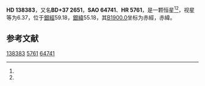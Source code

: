 {{Starbox begin
| name = HD 138383
}}
{{Starbox observe
| epoch = [[J2000.0|J2000.0]]
| constell = {{星座名待查}}<ref name=SIMBAD>{{cite web
 | url=http://simbad.u-strasbg.fr/simbad/sim-id?Ident=HR+5761
 | title =Pulsating variable Star
 | publisher=Centre de Données astronomiques de Strasbourg
 | work=SIMBAD
 | accessdate=2012-07-13}}</ref><ref name=DATA>{{cite web
 | url=http://vizier.u-strasbg.fr/viz-bin/VizieR-5?-out.add=.&-source=5050&-corr=PK=HR&-out.max=9999&HR=5761
 | title=VizieR Detailed Page
 | accessdate=2012-07-13
 | archive-date=2019-02-16
 | archive-url=https://web.archive.org/web/20190216084051/http://vizier.u-strasbg.fr/viz-bin/VizieR-5?-out.add=.&-source=5050&-corr=PK=HR&-out.max=9999&HR=5761
 | dead-url=no
 }}</ref>
| 星官 = 
| ra = {{RA|15|30|27.9}}<ref name=SIMBAD /><ref name=DATA />
| dec = {{DEC|+36|48|15}}<ref name=SIMBAD /><ref name=DATA />
| appmag_v = 6.37<ref name=SIMBAD /><ref name=DATA />
}}
{{Starbox character
| class = K0<ref name=SIMBAD /><ref name=DATA />
| b-v = <ref name=SIMBAD /><ref name=DATA />
| u-b = <ref name=SIMBAD /><ref name=DATA />
| r-i = <ref name=SIMBAD /><ref name=DATA />
| variable = 
}}
{{Starbox astrometry
| radial_v = 
| prop_mo_ra = 2
| parallax = 
| p_error = 
}}
{{Starbox catalog
| names =BD+37 2651，[[SAO星表|SAO]] 64741，[[HD星表|HD]] 138383，[[HR星表|HR]] 5761}}
{{Starbox reference |Simbad=HR+5761}}
{{Starbox end}}

'''HD 138383'''，又名'''BD+37 2651'''，'''SAO 64741'''、'''HR 5761'''，是一颗恒星<ref name=SIMBAD /><ref name=DATA />，视星等为6.37，位于[[銀道座標系|銀經]]59.18，[[銀道座標系|銀緯]]55.18，其[[B1900.0|B1900.0]]坐标为赤經{{RA|15|26|40.4}}，赤緯{{DEC|+37|55.18|43}}。

== 参考文献 ==
{{reflist}}

{{star-stub}}

[[Category:HD和HDE天體|138383]]
[[Category:HR天體|5761]]
[[Category:SAO天體|64741]]